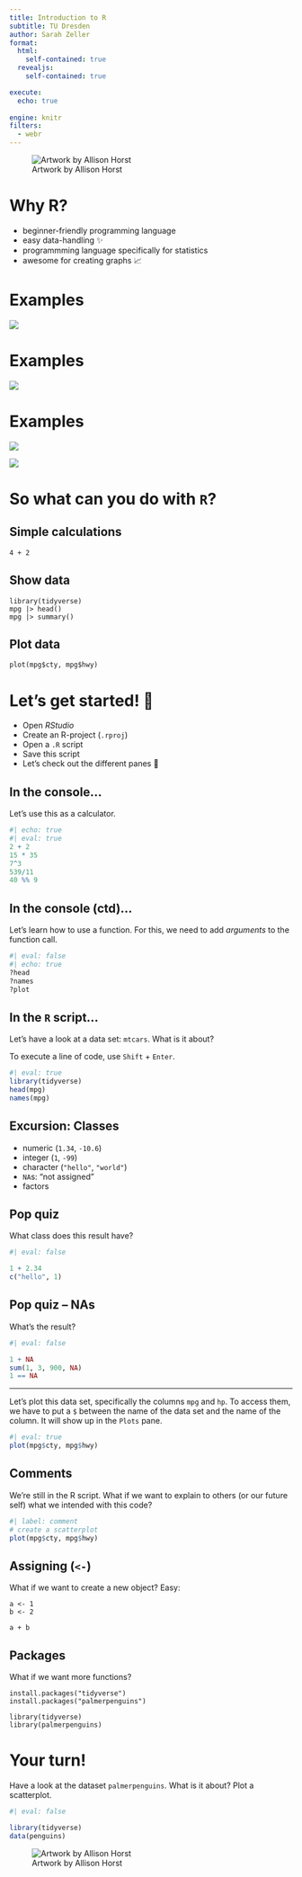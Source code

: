 ```yaml
---
title: Introduction to R
subtitle: TU Dresden
author: Sarah Zeller
format: 
  html: 
    self-contained: true
  revealjs:
    self-contained: true

execute:
  echo: true
    
engine: knitr
filters:
  - webr
---
```


![Artwork by Allison Horst](https://cdn.myportfolio.com/45214904-6a61-4e23-98d6-b140f8654a40/ef5356a8-a9ee-4a54-9b62-7e1c4cb9f723_rw_1920.png?h=2da8ae510b02b70f895d2a79946c5f3d)

# Why R?

-   beginner-friendly programming language
-   easy data-handling ✨
-   programmming language specifically for statistics
-   awesome for creating graphs 📈

# Examples

[![](images/mexico-ryan-hart.jpg)](https://twitter.com/ryanahart/status/1722937635763638390/photo/1)

# Examples

[![](images/nrennie-house-election.png)](https://twitter.com/nrennie35/status/1721845744733192395/photo/1)

# Examples

::: {layout-ncol="2"}
[![](images/penguins-thompson.png)](https://pbs.twimg.com/media/EzFDCiJWQAUfBqn?format=png&name=900x900)

[![](images/pp-eagle.png)](https://pbs.twimg.com/media/EeB5CDRXoAIi0R8?format=png&name=900x900)
:::

# So what can you do with `R`?

## Simple calculations

```webr-r
4 + 2
```

## Show data

```webr-r
library(tidyverse)
mpg |> head()
mpg |> summary()
```

## Plot data

```webr-r
plot(mpg$cty, mpg$hwy)
```

# Let's get started! 🚀

-   Open *RStudio*
-   Create an R-project (`.rproj`)
-   Open a `.R` script
-   Save this script
-   Let's check out the different panes 🔎

## In the console...

Let's use this as a calculator.

```r
#| echo: true
#| eval: true
2 + 2
15 * 35
7^3
539/11
40 %% 9
```

## In the console (ctd)...

Let's learn how to use a function. For this, we need to add *arguments* to the function call.

```r
#| eval: false
#| echo: true
?head
?names
?plot

```

## In the `R` script...

Let's have a look at a data set: `mtcars`. What is it about?

To execute a line of code, use `Shift` + `Enter`.

```r
#| eval: true
library(tidyverse)
head(mpg)
names(mpg)

```

## Excursion: Classes

-   numeric (`1.34`, `-10.6`)
-   integer (`1`, `-99`)
-   character (`"hello"`, `"world"`)
-   `NA`s: "not assigned"
-   factors

## Pop quiz

What class does this result have?

```r
#| eval: false

1 + 2.34
c("hello", 1)
```

## Pop quiz -- NAs

What's the result?

```r
#| eval: false

1 + NA
sum(1, 3, 900, NA)
1 == NA
```

------------------------------------------------------------------------

Let's plot this data set, specifically the columns `mpg` and `hp`. To access them, we have to put a `$` between the name of the data set and the name of the column. It will show up in the `Plots` pane.

```r
#| eval: true
plot(mpg$cty, mpg$hwy)

```

## Comments

We're still in the R script. What if we want to explain to others (or our future self) what we intended with this code?

```r
#| label: comment
# create a scatterplot 
plot(mpg$cty, mpg$hwy)
```

## Assigning (`<-`)

What if we want to create a new object? Easy:

```webr
a <- 1
b <- 2

a + b
```

## Packages

What if we want more functions?

```webr
install.packages("tidyverse")
install.packages("palmerpenguins")

library(tidyverse)
library(palmerpenguins)
```

# Your turn!

Have a look at the dataset `palmerpenguins`. What is it about? Plot a scatterplot.


```r
#| eval: false

library(tidyverse)
data(penguins)
```

![Artwork by Allison Horst](https://allisonhorst.github.io/palmerpenguins/reference/figures/lter_penguins.png)